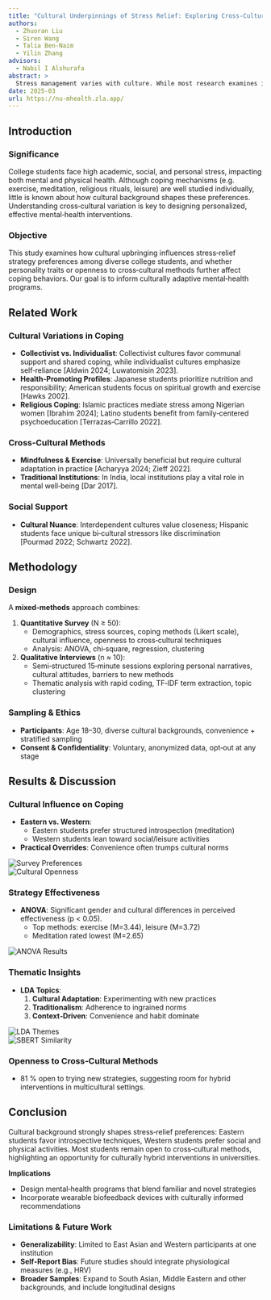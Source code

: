 ```yaml
---
title: "Cultural Underpinnings of Stress Relief: Exploring Cross-Cultural Coping Strategies"
authors:
  - Zhuoran Liu
  - Siren Wang
  - Talia Ben-Naim
  - Yilin Zhang
advisors:
  - Nabil I Alshurafa
abstract: >
  Stress management varies with culture. While most research examines individual or social coping, few compare methods—exercise, meditation, rituals, leisure—across groups. We surveyed diverse college students on stressors, coping preferences, perceived effectiveness, cultural upbringing and personality. Results will inform culturally adaptive, personalized mental‑health interventions tailored to different cultural contexts.
date: 2025-03
url: https://nu-mhealth.zla.app/
---
```


## Introduction

### Significance  
College students face high academic, social, and personal stress, impacting both mental and physical health. Although coping mechanisms (e.g. exercise, meditation, religious rituals, leisure) are well studied individually, little is known about how cultural background shapes these preferences. Understanding cross‑cultural variation is key to designing personalized, effective mental‑health interventions.

### Objective  
This study examines how cultural upbringing influences stress‑relief strategy preferences among diverse college students, and whether personality traits or openness to cross‑cultural methods further affect coping behaviors. Our goal is to inform culturally adaptive mental‑health programs.

## Related Work

### Cultural Variations in Coping  
- **Collectivist vs. Individualist**: Collectivist cultures favor communal support and shared coping, while individualist cultures emphasize self‑reliance [Aldwin 2024; Luwatomisin 2023].  
- **Health‑Promoting Profiles**: Japanese students prioritize nutrition and responsibility; American students focus on spiritual growth and exercise [Hawks 2002].  
- **Religious Coping**: Islamic practices mediate stress among Nigerian women [Ibrahim 2024]; Latino students benefit from family‑centered psychoeducation [Terrazas‑Carrillo 2022].

### Cross‑Cultural Methods  
- **Mindfulness & Exercise**: Universally beneficial but require cultural adaptation in practice [Acharyya 2024; Zieff 2022].  
- **Traditional Institutions**: In India, local institutions play a vital role in mental well‑being [Dar 2017].

### Social Support  
- **Cultural Nuance**: Interdependent cultures value closeness; Hispanic students face unique bi‑cultural stressors like discrimination [Pourmad 2022; Schwartz 2022].

## Methodology

### Design  
A **mixed‑methods** approach combines:  
1. **Quantitative Survey** (N ≥ 50):  
   - Demographics, stress sources, coping methods (Likert scale), cultural influence, openness to cross‑cultural techniques  
   - Analysis: ANOVA, chi‑square, regression, clustering  
2. **Qualitative Interviews** (n ≈ 10):  
   - Semi‑structured 15‑minute sessions exploring personal narratives, cultural attitudes, barriers to new methods  
   - Thematic analysis with rapid coding, TF‑IDF term extraction, topic clustering

### Sampling & Ethics  
- **Participants**: Age 18–30, diverse cultural backgrounds, convenience + stratified sampling  
- **Consent & Confidentiality**: Voluntary, anonymized data, opt‑out at any stage

## Results & Discussion

### Cultural Influence on Coping  
- **Eastern vs. Western**:  
  - Eastern students prefer structured introspection (meditation)  
  - Western students lean toward social/leisure activities  
- **Practical Overrides**: Convenience often trumps cultural norms

![Survey Preferences](/images/research/ctross-culture/survey-data-1.png)  
![Cultural Openness](/images/research/ctross-culture/survey-data-2.png)

### Strategy Effectiveness  
- **ANOVA**: Significant gender and cultural differences in perceived effectiveness (p \< 0.05).  
  - Top methods: exercise (M=3.44), leisure (M=3.72)  
  - Meditation rated lowest (M=2.65)  

![ANOVA Results](/images/research/ctross-culture/annova-results.png)

### Thematic Insights  
- **LDA Topics**:  
  1. **Cultural Adaptation**: Experimenting with new practices  
  2. **Traditionalism**: Adherence to ingrained norms  
  3. **Context‑Driven**: Convenience and habit dominate  

![LDA Themes](/images/research/ctross-culture/lda.png)  
![SBERT Similarity](/images/research/ctross-culture/sbert.png)

### Openness to Cross‑Cultural Methods  
- 81 % open to trying new strategies, suggesting room for hybrid interventions in multicultural settings.

## Conclusion

Cultural background strongly shapes stress‑relief preferences: Eastern students favor introspective techniques, Western students prefer social and physical activities. Most students remain open to cross‑cultural methods, highlighting an opportunity for culturally hybrid interventions in universities.  

**Implications**  
- Design mental‑health programs that blend familiar and novel strategies  
- Incorporate wearable biofeedback devices with culturally informed recommendations

### Limitations & Future Work  
- **Generalizability**: Limited to East Asian and Western participants at one institution  
- **Self‑Report Bias**: Future studies should integrate physiological measures (e.g., HRV)  
- **Broader Samples**: Expand to South Asian, Middle Eastern and other backgrounds, and include longitudinal designs  
